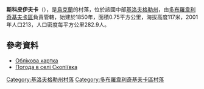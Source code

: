 {{coord|48|25|52|N|31|8|31|E|scale:100000_region:UA|display=title}}

'''斯科皮伊夫卡'''（{{lang-uk|Скопіївка}}），是[[烏克蘭|烏克蘭]]的村落，位於該國中部[[基洛夫格勒州|基洛夫格勒州]]，由[[多布羅韋利奇基夫卡區|多布羅韋利奇基夫卡區]]負責管轄，始建於1850年，面積0.75平方公里，海拔高度117米，2001年人口213，人口密度每平方公里282.9人。

==參考資料==
*[http://gska2.rada.gov.ua/pls/z7502/A005?rdat1=11.11.2008&rf7571=16631 Облікова картка]{{dead link|date=2018年3月 |bot=InternetArchiveBot |fix-attempted=yes }}
* [http://weather.in.ua/ua/kirovogradskaja/24019 Погода в селі Скопіївка] {{Wayback|url=http://weather.in.ua/ua/kirovogradskaja/24019 |date=20160305075009 }}

{{DEFAULTSORT:Скопіївка}}
[[Category:基洛夫格勒州村落|Category:基洛夫格勒州村落]]
[[Category:多布羅韋利奇基夫卡區村落|Category:多布羅韋利奇基夫卡區村落]]


{{Kirovohrad-geo-stub}}